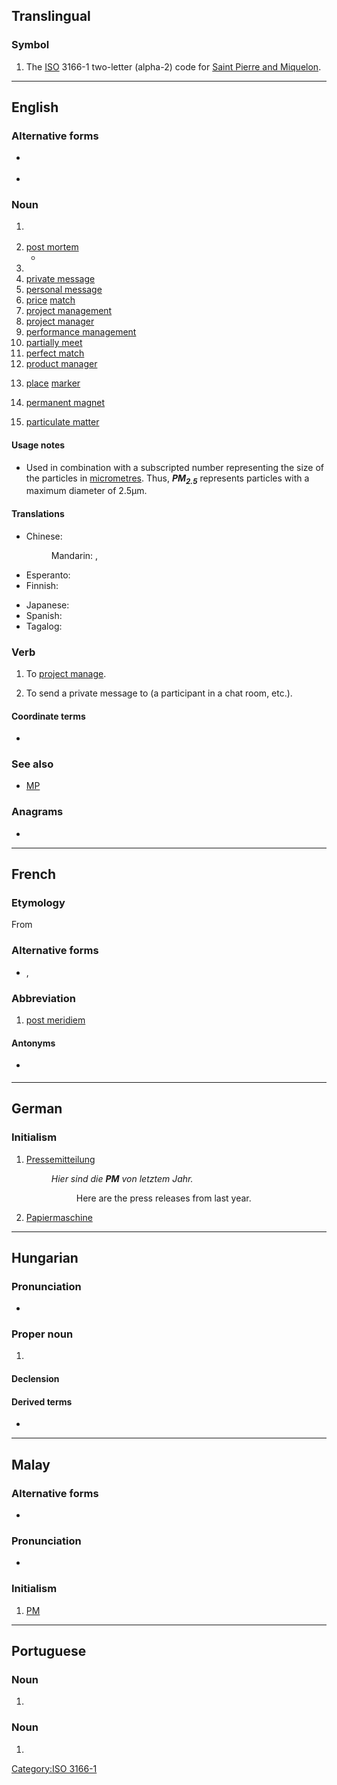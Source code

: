 {{also|pm|Pm|.pm|p.m.|p. m.|P.M.}}
==Translingual==

===Symbol===
{{head|mul|symbol}}

# The [[ISO]] 3166-1 two-letter (alpha-2) code for [[Saint Pierre and Miquelon]].

[[Category:ISO 3166-1]]

----

==English==

===Alternative forms===
* {{l|en|p.m.}} {{qualifier|for "post meridiem" and "post mortem"}}
* {{l|en|P.M.}}

===Noun===
{{en-noun}}

# {{initialism of|lang=en|post meridiem}} {{gloss|The second half of the day, from [[noon]] (12:00:00) to (just before) [[midnight]] (23:59:59)}}
#: {{ux|en|Today the sun sets at 8:25 '''PM'''}}
#: {{ux|en|The shops are open from 9AM to 5'''PM'''}}
# [[post mortem]]
#* {{quote-book|year=1953|author={{w|Raymond Chandler}}|title=The Long Goodbye|publisher=Penguin|year_published=2010|page=321|passage=‘We ought to have a '''P.M.''' report by ten o'clock, preliminary anyway.’}}
# {{initialism of|lang=en|prime minister}}
# [[w:private message|private message]]
# [[w:personal message|personal message]]
# [[price]] [[match]]
# [[project management]]
# [[project manager]]
# [[performance management]]
# [[partially meet]]
# [[perfect match]]
# [[w:product manager|product manager]]
# {{lb|en|knitting}} [[place]] [[marker]]
# {{lb|en|electronics}} [[permanent magnet]]
# {{lb|en|with a number}} [[particulate matter]]

====Usage notes====
* {{sense|particulate matter}} Used in combination with a subscripted number representing the size of the particles in [[micrometre]]s. Thus, '''''PM<sub>2.5</sub>''''' represents particles with a maximum diameter of 2.5µm.

====Translations====
{{trans-top|after 12:00:00}}
* Chinese:
*: Mandarin: {{qualifier|afternoon}} {{t+|cmn|下午|tr=xiàwǔ|sc=Hani}}, {{qualifier|evening, night}} {{t+|cmn|晚上|tr=wǎnshang|sc=Hani}}
* Esperanto: {{t|eo|p.t.m.}}
* Finnish: {{t|fi|ip}}
{{trans-mid}}
* Japanese: {{t+|ja|午後|tr=[[ごご]], gogo}}
* Spanish: {{t|es|PM}}
* Tagalog: {{t|tl|n.h.}}
{{trans-bottom}}

===Verb===
{{en-verb}}

# To [[project manage]].
# {{lb|en|internet|transitive}} To send a private message to (a participant in a chat room, etc.).
#: {{ux|en|'''PM''' me if you want more information.}}

====Coordinate terms====
* {{l|en|DM}}

===See also===
* [[MP]]

===Anagrams===
* {{anagrams|en|MP|Mp|mp}}

----

==French==

===Etymology===
From {{etyl|la|fr}} {{m|la|post meridiem}}
===Alternative forms===
* {{l|fr|P.M.}}, {{l|fr|P. M.}}
===Abbreviation===
{{head|fr|abbreviation}}
# [[post meridiem]]
====Antonyms====
* {{sense|post meridiem}} {{l|fr|AM}}

----

==German==

===Initialism===
{{rfc-header|Initialism}}
{{head|de|initialism}}

# [[Pressemitteilung]]
#: ''Hier sind die '''PM''' von letztem Jahr.''
#:: Here are the press releases from last year.
# [[Papiermaschine]]

----

==Hungarian==

===Pronunciation===
* {{hu-IPA|péem}}

===Proper noun===
{{head|hu|proper noun}}

# {{abbreviation of|pénzügyminisztérium|Pénzügyminisztérium|Treasury|lang=hu}}

====Declension====
{{hu-infl-nom|PM-e|e|v=m}}{{hu-pos-etek|PM-||ei}}

====Derived terms====
* {{l|hu|PM-es}}

----

==Malay==

===Alternative forms===
* {{l|ms|Perdana Menteri}}

===Pronunciation===
* {{IPA|/pi ɛm/|lang=ms}}

===Initialism===
{{head|ms|initialism|head=[[Perdana Menteri|PM]]}}

# [[#English|PM]] {{gloss|Prime Minister}}

----

==Portuguese==

===Noun===
{{pt-noun|f|s}}

# {{initialism of|polícia militar|lang=pt}}

===Noun===
{{pt-noun|m-f|s}}

# {{initialism of|policial militar|lang=pt}}